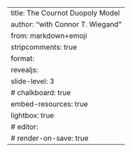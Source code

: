 ---
title: The Cournot Duopoly Model
author: "[with]{.with} Connor T. Wiegand"
from: markdown+emoji
stripcomments: true
format: 
   revealjs:
      slide-level: 3
      # chalkboard: true
      embed-resources: true
      lightbox: true
# editor:
#    render-on-save: true
---
